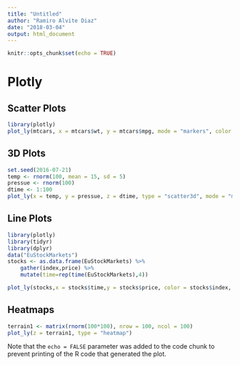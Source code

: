 ```yaml
---
title: "Untitled"
author: "Ramiro Alvite Diaz"
date: "2018-03-04"
output: html_document
---
```


```r
knitr::opts_chunk$set(echo = TRUE)
```

# Plotly

## Scatter Plots

```r
library(plotly)
plot_ly(mtcars, x = mtcars$wt, y = mtcars$mpg, mode = "markers", color = as.factor(mtcars$cyl), size = mtcars$hp)
```

## 3D Plots

```r
set.seed(2016-07-21)
temp <- rnorm(100, mean = 15, sd = 5)
pressue <- rnorm(100)
dtime <- 1:100
plot_ly(x = temp, y = pressue, z = dtime, type = "scatter3d", mode = "markers", color = temp)
```

## Line Plots

```r
library(plotly)
library(tidyr)
library(dplyr)
data("EuStockMarkets")
stocks <- as.data.frame(EuStockMarkets) %>%
    gather(index,price) %>%
    mutate(time=rep(time(EuStockMarkets),4))

plot_ly(stocks,x = stocks$time,y = stocks$price, color = stocks$index, mode="lines")

```

## Heatmaps

```r
terrain1 <- matrix(rnorm(100*100), nrow = 100, ncol = 100)
plot_ly(z = terrain1, type = "heatmap")
```


Note that the `echo = FALSE` parameter was added to the code chunk to prevent printing of the R code that generated the plot.
